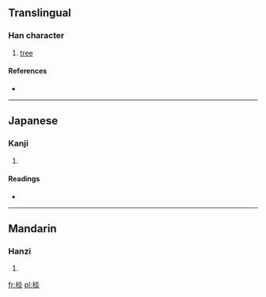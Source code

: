 ==Translingual==

===Han character===
{{Han char|rn=75|rad=木|as=08|sn=12|four=4998<sub>9</sub>|canj=木火火 (DFF)}}

# [[tree]]

====References====
* {{Han ref|kx=0534.040|dkj=14967|dj=0922.030|hdz=21238.050|uh=68EA|ud=26858|bh=D9B0|bd=55728}}

----

==Japanese==

===Kanji===
{{ja-kanji|grade=|rs=木08}}

# {{defn|Japanese|sort=木08}}

====Readings====
* {{ja-readings|on=[[えん]] (en), [[せん]] (sen)|kun=}}

----

==Mandarin==

===Hanzi===
{{cmn-hanzi|pin=[[yǎn]] ([[yan3]])|wg=yen<sup>3</sup>}}

# {{defn|Mandarin|sort=木08}}

[[fr:棪]]
[[pl:棪]]